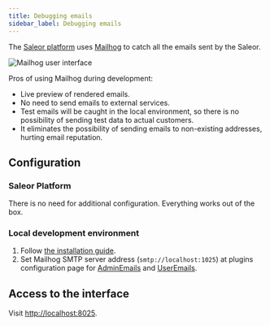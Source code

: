 ```yaml
---
title: Debugging emails
sidebar_label: Debugging emails
---
```


The [Saleor platform](https://github.com/saleor/saleor-platform) uses [Mailhog](https://github.com/mailhog/MailHog) to catch all the emails sent by the Saleor.

![Mailhog user interface](../screenshots/mailhog.png)

Pros of using Mailhog during development:

- Live preview of rendered emails.
- No need to send emails to external services.
- Test emails will be caught in the local environment, so there is no possibility of sending test data to actual customers.
- It eliminates the possibility of sending emails to non-existing addresses, hurting email reputation.

## Configuration

### Saleor Platform

There is no need for additional configuration. Everything works out of the box.

### Local development environment

1. Follow [the installation guide](https://github.com/mailhog/MailHog#installation).
2. Set Mailhog SMTP server address (`smtp://localhost:1025`) at plugins configuration page for [AdminEmails](developer/available-plugins/admin-emails.mdx) and [UserEmails](developer/available-plugins/user-emails.mdx).

## Access to the interface

Visit [http://localhost:8025](http://localhost:8025).
